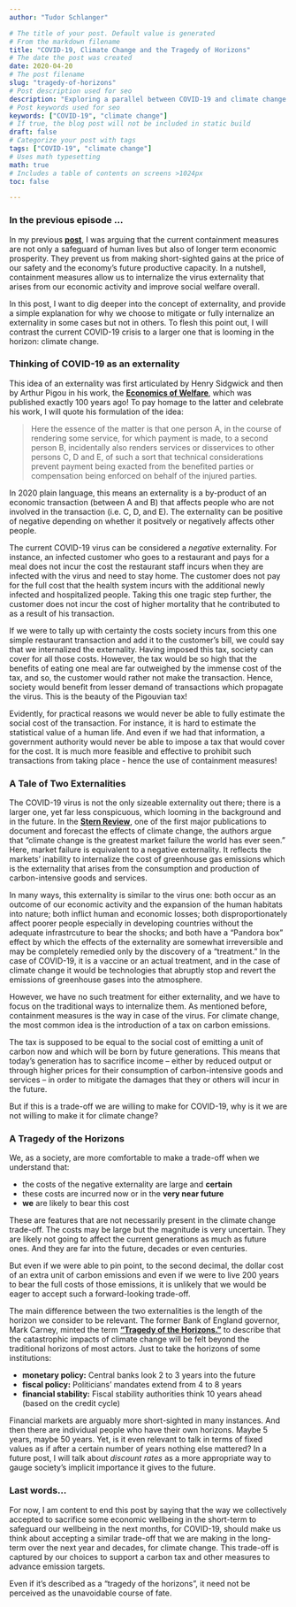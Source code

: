 ---
author: "Tudor Schlanger"

# The title of your post. Default value is generated
# From the markdown filename
title: "COVID-19, Climate Change and the Tragedy of Horizons"
# The date the post was created
date: 2020-04-20
# The post filename
slug: "tragedy-of-horizons"
# Post description used for seo
description: "Exploring a parallel between COVID-19 and climate change. "
# Post keywords used for seo
keywords: ["COVID-19", "climate change"]
# If true, the blog post will not be included in static build
draft: false
# Categorize your post with tags
tags: ["COVID-19", "climate change"]
# Uses math typesetting
math: true
# Includes a table of contents on screens >1024px
toc: false

---


### In the previous episode ... 

In my previous **[post](/blog/econ-of-epidemics/)**, I was arguing that the current containment measures are not only a safeguard of human lives but also of longer term economic prosperity. They prevent us from making short-sighted gains at the price of our safety and the economy's future productive capacity. In a nutshell, containment measures allow us to internalize the virus externality that arises from our economic activity and improve social welfare overall.

In this post, I want to dig deeper into the concept of externality, and provide a simple explanation for why we choose to mitigate or fully internalize an externality in some cases but not in others. To flesh this point out, I will contrast the current COVID-19 crisis to a larger one that is looming in the horizon: climate change. 

### Thinking of COVID-19 as an externality

This idea of an externality was first articulated by Henry Sidgwick and then by Arthur Pigou in his work, the **[Economics of Welfare](http://pombo.free.fr/pigou1920.pdf)**, which was published exactly 100 years ago! To pay homage to the latter and celebrate his work, I will quote his formulation of the idea:

> Here the essence of the matter is that one person A, in the course of rendering some service,
for which payment is made, to a second person B, incidentally also renders services or disservices to other persons C, D and E, of such a sort that technical considerations prevent payment being exacted from the benefited parties or compensation being enforced on behalf of the injured parties. 

In 2020 plain language, this means an externality is a by-product of an economic transaction (between A and B) that affects people who are not involved in the transaction (i.e. C, D, and E). The externality can be positive of negative depending on whether it positvely or negatively affects other people. 

The current COVID-19 virus can be considered a *negative* externality. For instance, an infected customer who goes to a restaurant and pays for a meal does not incur the cost the restaurant staff incurs when they are infected with the virus and need to stay home. The customer does not pay for the full cost that the health system incurs with the additional newly infected and hospitalized people. Taking this one tragic step further, the customer does not incur the cost of higher mortality that he contributed to as a result of his transaction.  

If we were to tally up with certainty the costs society incurs from this one simple restaurant transaction and add it to the customer's bill, we could say that we internalized the externality. Having imposed this tax, society can cover for all those costs. However, the tax would be so high that the benefits of eating one meal are far outweighed by the immense cost of the tax, and so, the customer would rather not make the transaction. Hence, society would benefit from lesser demand of transactions which propagate the virus. This is the beauty of the Pigouvian tax! 

Evidently, for practical reasons we would never be able to fully estimate the social cost of the transaction. For instance, it is hard to estimate the statistical value of a human life. And even if we had that information, a government authority would never be able to impose a tax that would cover for the cost. It is much more feasible and effective to prohibit such transactions from taking place - hence the use of containment measures!

### A Tale of Two Externalities

The COVID-19 virus is not the only sizeable externality out there; there is a larger one, yet far less conspicuous, which looming in the background and in the future. In the **[Stern Review](http://mudancasclimaticas.cptec.inpe.br/~rmclima/pdfs/destaques/sternreview_report_complete.pdf)**, one of the first major publications to document and forecast the effects of climate change, the authors argue that "climate change is the greatest market failure the world has ever seen." Here, market failure is equivalent to a negative externality. It reflects the markets' inability to internalize the cost of greenhouse gas emissions which is the externality that arises from the consumption and production of carbon-intensive goods and services. 

In many ways, this externality is similar to the virus one: both occur as an outcome of our economic activity and the expansion of the human habitats into nature; both inflict human and economic losses; both disproportionately affect poorer people especially in developing countries without the adequate infrastrcuture to bear the shocks; and both have a "Pandora box" effect by which the effects of the externality are somewhat irreversible and may be completely remedied only by the discovery of a "treatment." In the case of COVID-19, it is a vaccine or an actual treatment, and in the case of climate change it would be technologies that abruptly stop and revert the emissions of greenhouse gases into the atmosphere.

However, we have no such treatment for either externality, and we have to focus on the traditional ways to internalize them. As mentioned before, containment measures is the way in case of the virus. For climate change, the most common idea is the introduction of a tax on carbon emissions. 

The tax is supposed to be equal to the social cost of emitting a unit of carbon now and which will be born by future generations. This means that today's generation has to sacrifice income -- either by reduced output or through higher prices for their consumption of carbon-intensive goods and services -- in order to mitigate the damages that they or others will incur in the future.

But if this is a trade-off we are willing to make for COVID-19, why is it we are not willing to make it for climate change?

### A Tragedy of the Horizons 

We, as a society, are more comfortable to make a trade-off when we understand that:

- the costs of the negative externality are large and **certain** 
- these costs are incurred now or in the **very near future**
- **we** are likely to bear this cost

These are features that are not necessarily present in the climate change trade-off. The costs may be large but the magnitude is very uncertain. They are likely not going to affect the current generations as much as future ones. And they are far into the future, decades or even centuries. 

But even if we were able to pin point, to the second decimal, the dollar cost of an extra unit of carbon emissions and even if we were to live 200 years to bear the full costs of those emissions, it is unlikely that we would be eager to accept such a forward-looking trade-off.  

The main difference between the two externalities is the length of the horizon we consider to be relevant. The former Bank of England governor, Mark Carney, minted the term **["Tragedy of the Horizons."](https://www.bis.org/review/r151009a.pdf)** to describe that the catastrophic impacts of climate change will be felt beyond the traditional horizons of most actors. Just to take the horizons of some institutions: 

- **monetary policy:** Central banks look 2 to 3 years into the future
- **fiscal policy:** Politicians' mandates extend from 4 to 8 years
- **financial stability:** Fiscal stability authorities think 10 years ahead (based on the credit cycle)

Financial markets are arguably more short-sighted in many instances. And then there are individual people who have their own horizons. Maybe 5 years, maybe 50 years. Yet, is it even relevant to talk in terms of fixed values as if after a certain number of years nothing else mattered? In a future post, I will talk about *discount rates* as a more appropriate way to gauge society's implicit importance it gives to the future. 

### Last words...

For now, I am content to end this post by saying that the way we collectively accepted to sacrifice some economic wellbeing in the short-term to safeguard our wellbeing in the next months, for COVID-19, should make us think about accepting a similar trade-off that we are making in the long-term over the next year and decades, for climate change. This trade-off is captured by our choices to support a carbon tax and other measures to advance emission targets.

Even if it's described as a "tragedy of the horizons", it need not be perceived as the unavoidable course of fate. 




